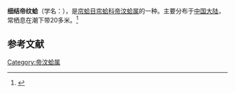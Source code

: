 {{Speciesbox
| name = 细结帝纹蛤
| image = 
| image_width = 
| genus = Timoclea
| species = subnodulosa
| authority = (Hanley, 1844)
}}
'''细结帝纹蛤'''（学名：''{{lang|la|Timoclea subnodulosa}}''），是[[帘蛤目|帘蛤目]][[帘蛤科|帘蛤科]][[帝汶蛤属|帝汶蛤属]]的一种。主要分布于[[中国大陆|中国大陆]]，常栖息在潮下带20多米。<ref>{{cite web|url=http://shell.sinica.edu.tw/chinese/shellbase_detail.php?science_no=3876|title=国际贝库：细结帝纹蛤|publisher=台湾贝类资料库|accessdate=2009-08-11|archive-date=2016-03-04|archive-url=https://web.archive.org/web/20160304091245/http://shell.sinica.edu.tw/chinese/shellbase_detail.php?science_no=3876|dead-url=no}}</ref>

== 参考文献 ==
{{reflist}}
{{Taxonbar|from=Q14492646}}

[[Category:帝汶蛤属|Category:帝汶蛤属]]